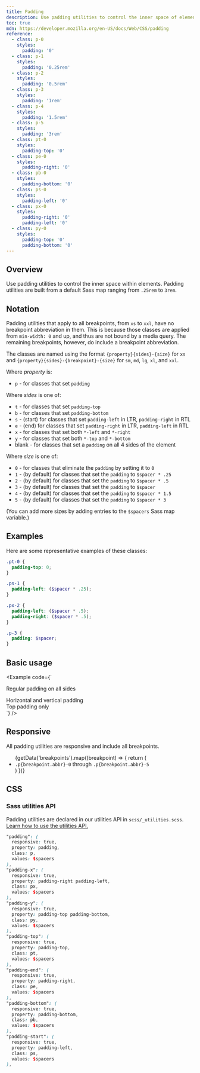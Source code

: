 ```yaml
---
title: Padding
description: Use padding utilities to control the inner space of elements with responsive padding classes.
toc: true
mdn: https://developer.mozilla.org/en-US/docs/Web/CSS/padding
reference:
  - class: p-0
    styles:
      padding: '0'
  - class: p-1
    styles:
      padding: '0.25rem'
  - class: p-2
    styles:
      padding: '0.5rem'
  - class: p-3
    styles:
      padding: '1rem'
  - class: p-4
    styles:
      padding: '1.5rem'
  - class: p-5
    styles:
      padding: '3rem'
  - class: pt-0
    styles:
      padding-top: '0'
  - class: pe-0
    styles:
      padding-right: '0'
  - class: pb-0
    styles:
      padding-bottom: '0'
  - class: ps-0
    styles:
      padding-left: '0'
  - class: px-0
    styles:
      padding-right: '0'
      padding-left: '0'
  - class: py-0
    styles:
      padding-top: '0'
      padding-bottom: '0'
---
```



## Overview

Use padding utilities to control the inner space within elements. Padding utilities are built from a default Sass map ranging from `.25rem` to `3rem`.

## Notation

Padding utilities that apply to all breakpoints, from `xs` to `xxl`, have no breakpoint abbreviation in them. This is because those classes are applied from `min-width: 0` and up, and thus are not bound by a media query. The remaining breakpoints, however, do include a breakpoint abbreviation.

The classes are named using the format `{property}{sides}-{size}` for `xs` and `{property}{sides}-{breakpoint}-{size}` for `sm`, `md`, `lg`, `xl`, and `xxl`.

Where *property* is:

- `p` - for classes that set `padding`

Where *sides* is one of:

- `t` - for classes that set `padding-top`
- `b` - for classes that set `padding-bottom`
- `s` - (start) for classes that set `padding-left` in LTR, `padding-right` in RTL
- `e` - (end) for classes that set `padding-right` in LTR, `padding-left` in RTL
- `x` - for classes that set both `*-left` and `*-right`
- `y` - for classes that set both `*-top` and `*-bottom`
- blank - for classes that set a `padding` on all 4 sides of the element

Where *size* is one of:

- `0` - for classes that eliminate the `padding` by setting it to `0`
- `1` - (by default) for classes that set the `padding` to `$spacer * .25`
- `2` - (by default) for classes that set the `padding` to `$spacer * .5`
- `3` - (by default) for classes that set the `padding` to `$spacer`
- `4` - (by default) for classes that set the `padding` to `$spacer * 1.5`
- `5` - (by default) for classes that set the `padding` to `$spacer * 3`

(You can add more sizes by adding entries to the `$spacers` Sass map variable.)

## Examples

Here are some representative examples of these classes:

```scss
.pt-0 {
  padding-top: 0;
}

.ps-1 {
  padding-left: ($spacer * .25);
}

.px-2 {
  padding-left: ($spacer * .5);
  padding-right: ($spacer * .5);
}

.p-3 {
  padding: $spacer;
}
```

## Basic usage

<Example code={`<div class="p-3 mb-2 bg-light">
    Regular padding on all sides
  </div>
  <div class="py-2 px-4 mb-2 bg-light">
    Horizontal and vertical padding
  </div>
  <div class="pt-4 mb-2 bg-light">
    Top padding only
  </div>`} />

## Responsive

All padding utilities are responsive and include all breakpoints.

<ul>
{getData('breakpoints').map((breakpoint) => {
  return (
    <li><code>.p{breakpoint.abbr}-0</code> through <code>.p{breakpoint.abbr}-5</code></li>
  )
})}
</ul>

## CSS

### Sass utilities API

Padding utilities are declared in our utilities API in `scss/_utilities.scss`. [Learn how to use the utilities API.]([[docsref:/utilities/api#using-the-api]])

```scss
"padding": (
  responsive: true,
  property: padding,
  class: p,
  values: $spacers
),
"padding-x": (
  responsive: true,
  property: padding-right padding-left,
  class: px,
  values: $spacers
),
"padding-y": (
  responsive: true,
  property: padding-top padding-bottom,
  class: py,
  values: $spacers
),
"padding-top": (
  responsive: true,
  property: padding-top,
  class: pt,
  values: $spacers
),
"padding-end": (
  responsive: true,
  property: padding-right,
  class: pe,
  values: $spacers
),
"padding-bottom": (
  responsive: true,
  property: padding-bottom,
  class: pb,
  values: $spacers
),
"padding-start": (
  responsive: true,
  property: padding-left,
  class: ps,
  values: $spacers
),
```
